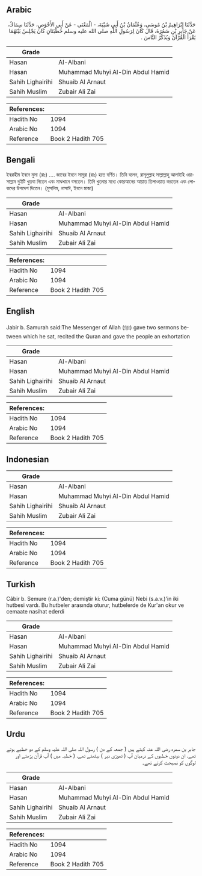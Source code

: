 ## Arabic


<div dir="rtl" lang="ar" style={{fontSize:'larger',backgroundColor:'#f8f9fa',padding:20}}>
حَدَّثَنَا إِبْرَاهِيمُ بْنُ مُوسَى، وَعُثْمَانُ بْنُ أَبِي شَيْبَةَ، - الْمَعْنَى - عَنْ أَبِي الأَحْوَصِ، حَدَّثَنَا سِمَاكٌ، عَنْ جَابِرِ بْنِ سَمُرَةَ، قَالَ كَانَ لِرَسُولِ اللَّهِ صلى الله عليه وسلم خُطْبَتَانِ كَانَ يَجْلِسُ بَيْنَهُمَا يَقْرَأُ الْقُرْآنَ وَيُذَكِّرُ النَّاسَ ‏.‏
</div>
<div style={{backgroundColor:'#f8f9fa',padding:20, marginBottom: 10}}><table> <thead> <tr> <th>Grade</th> <th></th> </tr> </thead> <tbody> <tr><td>Hasan</td><td>Al-Albani</td></tr><tr><td>Hasan</td><td>Muhammad Muhyi Al-Din Abdul Hamid</td></tr><tr><td>Sahih Lighairihi</td><td>Shuaib Al Arnaut</td></tr><tr><td>Sahih Muslim</td><td>Zubair Ali Zai</td></tr></tbody></table><table> <thead> <tr> <th>References:</th> <th></th> </tr> </thead> <tbody><tr><td>Hadith No</td><td>1094</td></tr><tr><td>Arabic No</td><td>1094</td></tr><tr><td>Reference</td><td>Book 2 Hadith 705</td></tr></tbody></table></div>

## Bengali


<div dir="ltr" lang="bn" style={{fontSize:'larger',backgroundColor:'#f8f9fa',padding:20}}>
ইবরাহীম ইবনে মুসা (রাঃ) .... জাবের ইবনে সামুরা (রাঃ) হতে বর্ণিত। তিনি বলেন, রাসূলুল্লাহ সাল্লাল্লাহু আলাইহি ওয়াসাল্লাম দুইটি খুতবা দিতেন এবং মাঝখানে বসতেন। তিনি খুতবার মধ্যে কোরআনের আয়াত তিলাওয়াত করতেন এবং লোকদের উপদেশ দিতেন। (মুসলিম, নাসাঈ, ইবনে মাজা)
</div>
<div style={{backgroundColor:'#f8f9fa',padding:20, marginBottom: 10}}><table> <thead> <tr> <th>Grade</th> <th></th> </tr> </thead> <tbody> <tr><td>Hasan</td><td>Al-Albani</td></tr><tr><td>Hasan</td><td>Muhammad Muhyi Al-Din Abdul Hamid</td></tr><tr><td>Sahih Lighairihi</td><td>Shuaib Al Arnaut</td></tr><tr><td>Sahih Muslim</td><td>Zubair Ali Zai</td></tr></tbody></table><table> <thead> <tr> <th>References:</th> <th></th> </tr> </thead> <tbody><tr><td>Hadith No</td><td>1094</td></tr><tr><td>Arabic No</td><td>1094</td></tr><tr><td>Reference</td><td>Book 2 Hadith 705</td></tr></tbody></table></div>

## English


<div dir="ltr" lang="en" style={{fontSize:'larger',backgroundColor:'#f8f9fa',padding:20}}>
Jabir b. Samurah said:The Messenger of Allah (ﷺ) gave two sermons between which he sat, recited the Quran and gave the people an exhortation
</div>
<div style={{backgroundColor:'#f8f9fa',padding:20, marginBottom: 10}}><table> <thead> <tr> <th>Grade</th> <th></th> </tr> </thead> <tbody> <tr><td>Hasan</td><td>Al-Albani</td></tr><tr><td>Hasan</td><td>Muhammad Muhyi Al-Din Abdul Hamid</td></tr><tr><td>Sahih Lighairihi</td><td>Shuaib Al Arnaut</td></tr><tr><td>Sahih Muslim</td><td>Zubair Ali Zai</td></tr></tbody></table><table> <thead> <tr> <th>References:</th> <th></th> </tr> </thead> <tbody><tr><td>Hadith No</td><td>1094</td></tr><tr><td>Arabic No</td><td>1094</td></tr><tr><td>Reference</td><td>Book 2 Hadith 705</td></tr></tbody></table></div>

## Indonesian


<div dir="ltr" lang="id" style={{fontSize:'larger',backgroundColor:'#f8f9fa',padding:20}}>

</div>
<div style={{backgroundColor:'#f8f9fa',padding:20, marginBottom: 10}}><table> <thead> <tr> <th>Grade</th> <th></th> </tr> </thead> <tbody> <tr><td>Hasan</td><td>Al-Albani</td></tr><tr><td>Hasan</td><td>Muhammad Muhyi Al-Din Abdul Hamid</td></tr><tr><td>Sahih Lighairihi</td><td>Shuaib Al Arnaut</td></tr><tr><td>Sahih Muslim</td><td>Zubair Ali Zai</td></tr></tbody></table><table> <thead> <tr> <th>References:</th> <th></th> </tr> </thead> <tbody><tr><td>Hadith No</td><td>1094</td></tr><tr><td>Arabic No</td><td>1094</td></tr><tr><td>Reference</td><td>Book 2 Hadith 705</td></tr></tbody></table></div>

## Turkish


<div dir="ltr" lang="tr" style={{fontSize:'larger',backgroundColor:'#f8f9fa',padding:20}}>
Câbir b. Semure (r.a.)'den; demiştir ki: (Cuma günü) Nebi (s.a.v.)'in iki hutbesi vardı. Bu hutbeler arasında oturur, hutbelerde de Kur'an okur ve cemaate nasihat ederdi
</div>
<div style={{backgroundColor:'#f8f9fa',padding:20, marginBottom: 10}}><table> <thead> <tr> <th>Grade</th> <th></th> </tr> </thead> <tbody> <tr><td>Hasan</td><td>Al-Albani</td></tr><tr><td>Hasan</td><td>Muhammad Muhyi Al-Din Abdul Hamid</td></tr><tr><td>Sahih Lighairihi</td><td>Shuaib Al Arnaut</td></tr><tr><td>Sahih Muslim</td><td>Zubair Ali Zai</td></tr></tbody></table><table> <thead> <tr> <th>References:</th> <th></th> </tr> </thead> <tbody><tr><td>Hadith No</td><td>1094</td></tr><tr><td>Arabic No</td><td>1094</td></tr><tr><td>Reference</td><td>Book 2 Hadith 705</td></tr></tbody></table></div>

## Urdu


<div dir="rtl" lang="ur" style={{fontSize:'larger',backgroundColor:'#f8f9fa',padding:20}}>
جابر بن سمرہ رضی اللہ عنہ کہتے ہیں ( جمعہ کے دن ) رسول اللہ صلی اللہ علیہ وسلم کے دو خطبے ہوتے تھے، ان دونوں خطبوں کے درمیان آپ ( تھوڑی دیر ) بیٹھتے تھے، ( خطبہ میں ) آپ قرآن پڑھتے اور لوگوں کو نصیحت کرتے تھے۔
</div>
<div style={{backgroundColor:'#f8f9fa',padding:20, marginBottom: 10}}><table> <thead> <tr> <th>Grade</th> <th></th> </tr> </thead> <tbody> <tr><td>Hasan</td><td>Al-Albani</td></tr><tr><td>Hasan</td><td>Muhammad Muhyi Al-Din Abdul Hamid</td></tr><tr><td>Sahih Lighairihi</td><td>Shuaib Al Arnaut</td></tr><tr><td>Sahih Muslim</td><td>Zubair Ali Zai</td></tr></tbody></table><table> <thead> <tr> <th>References:</th> <th></th> </tr> </thead> <tbody><tr><td>Hadith No</td><td>1094</td></tr><tr><td>Arabic No</td><td>1094</td></tr><tr><td>Reference</td><td>Book 2 Hadith 705</td></tr></tbody></table></div>